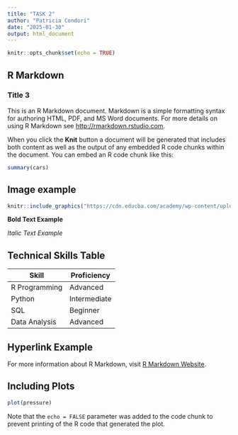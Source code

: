 ---
title: "TASK 2"
author: "Patricia Condori"
date: "2025-01-30"
output: html_document
---

```{r setup, include=FALSE}
knitr::opts_chunk$set(echo = TRUE)
```

## R Markdown

### Title 3

This is an R Markdown document. Markdown is a simple formatting syntax for authoring HTML, PDF, and MS Word documents. For more details on using R Markdown see <http://rmarkdown.rstudio.com>.

When you click the **Knit** button a document will be generated that includes both content as well as the output of any embedded R code chunks within the document. You can embed an R code chunk like this:

```{r cars}
summary(cars)
```

## Image example 

```{r, echo=FALSE}
knitr::include_graphics("https://cdn.educba.com/academy/wp-content/uploads/2016/04/R-studio-Functions.jpg")
```


**Bold Text Example**

*Italic Text Example*

## Technical Skills Table

| Skill           | Proficiency |
|---------------|------------|
| R Programming | Advanced   |
| Python        | Intermediate |
| SQL          | Beginner   |
| Data Analysis | Advanced   |

## Hyperlink Example

For more information about R Markdown, visit [R Markdown Website](https://rmarkdown.rstudio.com/).

## Including Plots

```{r pressure, echo=FALSE}
plot(pressure)
```

Note that the `echo = FALSE` parameter was added to the code chunk to prevent printing of the R code that generated the plot.
